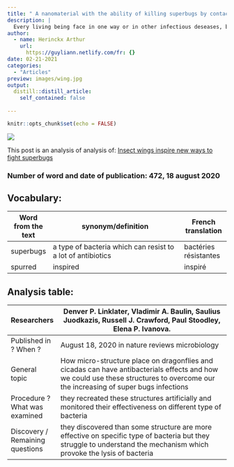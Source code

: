 ```yaml
---
title: " A nanomaterial with the ability of killing superbugs by contact"
description: |
  Every living being face in one way or in other infectious deseases, but some of them have developed an uncommon way of protection. this ability could be a solution to our bacteria resistance problems.
author:
  - name: Herinckx Arthur
    url:
      https://guyliann.netlify.com/fr: {}
date: 02-21-2021
categories:
  - "Articles"
preview: images/wing.jpg
output:
  distill::distill_article:
    self_contained: false
    
---
```

```r
knitr::opts_chunk$set(echo = FALSE)
```

![](images/aile.jpg)

This post is an analysis of analysis of: [Insect wings inspire new ways to fight superbugs](https://www.sciencedaily.com/releases/2020/08/200818103841.htm) 

### Number of word and date of publication: 472, 18 august 2020

## Vocabulary:
| Word from the text | synonym/definition                                          | French translation    |
| ------------------ | ----------------------------------------------------------- | --------------------- |
| superbugs          | a type of bacteria which can resist to a lot of antibiotics | bactéries résistantes |
| spurred            |  inspired                                                    | inspiré               |

## Analysis table:
| Researchers                     | Denver P. Linklater, Vladimir A. Baulin, Saulius Juodkazis, Russell J. Crawford, Paul Stoodley, Elena P. Ivanova.                                                                  |
| ------------------------------- | ---------------------------------------------------------------------------------------------------------------------------------------------------------------------------------- |
| Published in ? When ?           | August 18, 2020 in nature reviews microbiology                                                                                                                                     |
| General topic                   | How micro-structure place on dragonflies and cicadas can have antibacterials effects and how we could use these structures to overcome our the increasing of super bugs infections |
| Procedure ?  What was examined  | they recreated these structures artificially and monitored their effectiveness on different type of bacteria                                                                       |
| Discovery / Remaining questions | they discovered than some structure are more effective on specific type of bacteria but they struggle to understand the mechanism which provoke the lysis of bacteria              |
